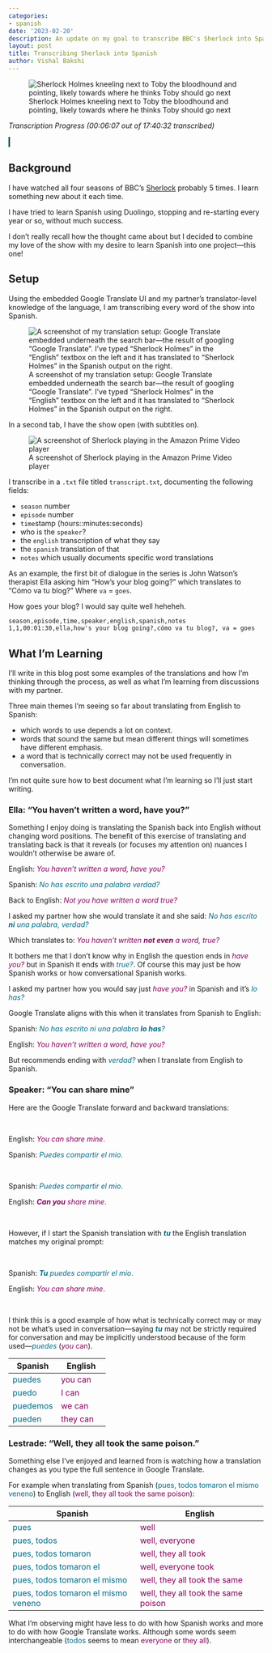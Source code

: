 ```yaml
---
categories:
- spanish
date: '2023-02-20'
description: An update on my goal to transcribe BBC's Sherlock into Spanish.
layout: post
title: Transcribing Sherlock into Spanish
author: Vishal Bakshi
---
```


![Sherlock Holmes kneeling next to Toby the bloodhound and pointing, likely towards where he thinks Toby should go next](sherlock_holmes_redbeard.png)

_Transcription Progress (00:06:07 out of 17:40:32 transcribed)_

<svg height="20px" width="100%" style="fill:gray;">
<rect width="0.57675383454%" height="20px" style="fill:#004C54;"/>
</svg>

## Background 
I have watched all four seasons of BBC's [Sherlock](https://en.wikipedia.org/wiki/Sherlock_(TV_series)) probably 5 times. I learn something new about it each time. 

I have tried to learn Spanish using Duolingo, stopping and re-starting every year or so, without much success. 

I don't really recall how the thought came about but I decided to combine my love of the show with my desire to learn Spanish into one project---this one!

## Setup

Using the embedded Google Translate UI and my partner's translator-level knowledge of the language, I am transcribing every word of the show into Spanish. 

![A screenshot of my translation setup: Google Translate embedded underneath the search bar---the result of googling "Google Translate". I've typed "Sherlock Holmes" in the "English" textbox on the left and it has translated to "Sherlock Holmes" in the Spanish output on the right.](google_translate_1.png)

In a second tab, I have the show open (with subtitles on).

![A screenshot of Sherlock playing in the Amazon Prime Video player](setup.png)

I transcribe in a `.txt` file titled `transcript.txt`, documenting the following fields:

- `season` number
- `episode` number
- `time`stamp (hours::minutes:seconds)
- who is the `speaker`?
- the `english` transcription of what they say
- the `spanish` translation of that
- `notes` which usually documents specific word translations

As an example, the first bit of dialogue in the series is John Watson's therapist Ella asking him "How's your blog going?" which translates to "Cómo va tu blog?" Where `va` = `goes`. 

How goes your blog? 
I would say quite well heheheh.

```xml
season,episode,time,speaker,english,spanish,notes
1,1,00:01:30,ella,how's your blog going?,cómo va tu blog?, va = goes
```
## What I'm Learning

I'll write in this blog post some examples of the translations and how I'm thinking through the process, as well as what I'm learning from discussions with my partner. 

Three main themes I'm seeing so far about translating from English to Spanish:

- which words to use depends a lot on context.
- words that sound the same but mean different things will sometimes have different emphasis.
- a word that is technically correct may not be used frequently in conversation.

I'm not quite sure how to best document what I'm learning so I'll just start writing.

### Ella: "You haven't written a word, have you?"

Something I enjoy doing is translating the Spanish back into English without changing word positions. The benefit of this exercise of translating and translating back is that it reveals (or focuses my attention on) nuances I wouldn't otherwise be aware of. 

English: <span style="color:#85005B;">_You haven't written a word, have you?_</span>

Spanish: <span style="color:#006A85;">_No has escrito una palabra verdad?_</span>

Back to English: <span style="color:#85005B;">_Not you have written a word true?_</span>

I asked my partner how she would translate it and she said: <span style="color:#006A85;">_No has escrito **ni** una palabra, verdad?_</span>

Which translates to: <span style="color:#85005B;">_You haven't written **not even** a word, true?_</span>

It bothers me that I don't know why in English the question ends in <span style="color:#85005B;">_have you?_</span> but in Spanish it ends with <span style="color:#006A85;">_true?_</span>. Of course this may just be how Spanish works or how conversational Spanish works. 

I asked my partner how you would say just <span style="color:#85005B;">_have you?_</span> in Spanish and it's <span style="color:#006A85;">_lo has?_</span>

Google Translate aligns with this when it translates from Spanish to English:

Spanish: <span style="color:#006A85;">_No has escrito ni una palabra **lo has**?_</span>

English: <span style="color:#85005B;">_You haven't written a word, have you?_</span>

But recommends ending with <span style="color:#006A85;">_verdad?_</span> when I translate from English to Spanish.

### Speaker: "You can share mine"

Here are the Google Translate forward and backward translations:

<br>

English: <span style="color:#85005B;">_You can share mine_.</span>

Spanish: <span style="color:#006A85;">_Puedes compartir el mio_.</span>

<br>

Spanish: <span style="color:#006A85;">_Puedes compartir el mio_.</span>

English: <span style="color:#85005B;">_**Can you** share mine_.</span>

<br>

However, if I start the Spanish translation with <span style="color:#006A85;">_**tu**_</span> the English translation matches my original prompt:

<br>

Spanish: <span style="color:#006A85;">_**Tu** puedes compartir el mio_.</span>

English: <span style="color:#85005B;">_You can share mine_.</span>

<br>

I think this is a good example of how what is technically correct may or may not be what's used in conversation---saying <span style="color:#006A85;">_**tu**_</span> may not be strictly required for conversation and may be implicitly understood because of the form used---<span style="color:#006A85;">_puedes_</span> (<span style="color:#85005B;">_you_ can</span>).

|Spanish|English|
|-|-|
|<span style="color:#006A85;">puedes</span>|<span style="color:#85005B;">you can</span>|
|<span style="color:#006A85;">puedo</span>|<span style="color:#85005B;">I can</span>|
|<span style="color:#006A85;">puedemos</span>|<span style="color:#85005B;">we can</span>|
|<span style="color:#006A85;">pueden</span>|<span style="color:#85005B;">they can</span>|

### Lestrade: "Well, they all took the same poison."

Something else I've enjoyed and learned from is watching how a translation changes as you type the full sentence in Google Translate.

For example when translating from Spanish (<span style="color:#006A85;">pues, todos tomaron el mismo veneno</span>) to English (<span style="color:#85005B;">well, they all took the same poison</span>):

|Spanish|English|
|-|-|
|<span style="color:#006A85;">pues</span>|<span style="color:#85005B;">well</span>|
|<span style="color:#006A85;">pues, todos</span>|<span style="color:#85005B;">well, everyone</span>|
|<span style="color:#006A85;">pues, todos tomaron</span>|<span style="color:#85005B;">well, they all took</span>|
|<span style="color:#006A85;">pues, todos tomaron el</span>|<span style="color:#85005B;">well, everyone took</span>|
|<span style="color:#006A85;">pues, todos tomaron el mismo</span>|<span style="color:#85005B;">well, they all took the same</span>|
|<span style="color:#006A85;">pues, todos tomaron el mismo veneno</span>|<span style="color:#85005B;">well, they all took the same poison</span>|

What I'm observing might have less to do with how Spanish works and more to do with how Google Translate works. Although some words seem interchangeable (<span style="color:#006A85;">todos</span> seems to mean <span style="color:#85005B;">everyone</span> or <span style="color:#85005B;">they all</span>).








